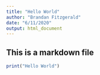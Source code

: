 ```yaml
---
title: "Hello World"
author: "Brandan Fitzgerald"
date: "6/11/2020"
output: html_document
---
```


## This is a markdown file

```r
print("Hello World")
```

